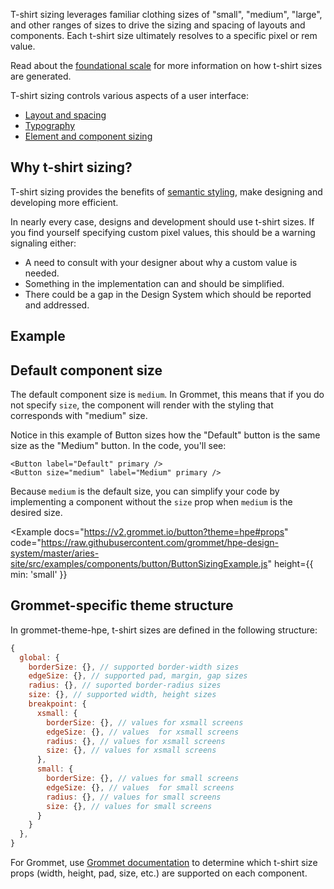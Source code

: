 
T-shirt sizing leverages familiar clothing sizes of "small", "medium", "large", and other ranges of sizes to drive the sizing and spacing of layouts and components. Each t-shirt size ultimately resolves to a specific pixel or rem value.

Read about the [foundational scale](/design-tokens/layout-and-spacing#foundational-scale) for more information on how t-shirt sizes are generated.

T-shirt sizing controls various aspects of a user interface:

- [Layout and spacing](/design-tokens/layout-and-spacing)
- [Typography](/design-tokens/typography-system)
- [Element and component sizing](/design-tokens/element)

## Why t-shirt sizing?

T-shirt sizing provides the benefits of [semantic styling](/design-tokens/overview#semantic-tokens), make designing and developing more efficient.

In nearly every case, designs and development should use t-shirt sizes. If you find yourself specifying custom pixel values, this should be a warning signaling either:

- A need to consult with your designer about why a custom value is needed.
- Something in the implementation can and should be simplified.
- There could be a gap in the Design System which should be reported and addressed.

## Example

<Example code="https://raw.githubusercontent.com/grommet/hpe-design-system/master/aries-site/src/examples/components/layouts/BoxExample.js">
  <BoxExample />
</Example>

## Default component size

The default component size is `medium`. In Grommet, this means that if you do not specify `size`, the component will render with the styling that corresponds with "medium" size.

Notice in this example of Button sizes how the "Default" button is the same size as the "Medium" button. In the code, you'll see:

```
<Button label="Default" primary />
<Button size="medium" label="Medium" primary />
```

Because `medium` is the default size, you can simplify your code by implementing a component without the `size` prop when `medium` is the desired size.

<Example
  docs="https://v2.grommet.io/button?theme=hpe#props"
  code="https://raw.githubusercontent.com/grommet/hpe-design-system/master/aries-site/src/examples/components/button/ButtonSizingExample.js"
  height={{ min: 'small' }}
>
  <ButtonSizingExample />
</Example>

## Grommet-specific theme structure

In grommet-theme-hpe, t-shirt sizes are defined in the following structure:

```js
{
  global: {
    borderSize: {}, // supported border-width sizes
    edgeSize: {}, // supported pad, margin, gap sizes
    radius: {}, // suported border-radius sizes
    size: {}, // supported width, height sizes
    breakpoint: {
      xsmall: {
        borderSize: {}, // values for xsmall screens
        edgeSize: {}, // values  for xsmall screens
        radius: {}, // values for xsmall screens
        size: {}, // values for xsmall screens
      },
      small: {
        borderSize: {}, // values for small screens
        edgeSize: {}, // values  for small screens
        radius: {}, // values for small screens
        size: {}, // values for small screens
      }
    }
  },
}
```

For Grommet, use [Grommet documentation](https://v2.grommet.io/) to determine which t-shirt size props (width, height, pad, size, etc.) are supported on each component.
